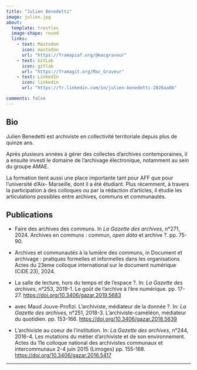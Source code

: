 ```yaml
---
title: "Julien Benedetti"
image: julien.jpg
about:
  template: trestles
  image-shape: round
  links:
    - text: Mastodon
      icon: mastodon
      url: "https://framapiaf.org/@macgraveur"
    - text: GitLab
      icon: gitlab
      url: "https://framagit.org/Mac_Graveur"
    - text: LinkedIn
      icon: linkedin
      url: "https://fr.linkedin.com/in/julien-benedetti-2826aa86"

comments: false
---
```


::: {.column-page}

## Bio

Julien Benedetti est archiviste en collectivité territoriale depuis plus de quinze ans.

Après plusieurs années à gérer des collectes d’archives contemporaines, il a ensuite
investi le domaine de l’archivage électronique, notamment au sein du groupe AMAE.

La formation tient aussi une place importante tant pour AFF que pour l’université d’Aix-
Marseille, dont il a été étudiant. Plus récemment, à travers la participation à des
colloques ou par la rédaction d’articles, il étudie les articulations possibles entre
archives, communs et communautés.

## Publications

* Faire des archives des communs. In _La Gazette des archives_, n°271, 2024. Archives en communs : commun, _open data_ et archive ?. pp. 75-90.

* Archives et communautés à la lumière des communs, in Document et archivage : pratiques formelles et informelles dans les organisations Actes du 23eme colloque international sur le document numérique (CiDE.23), 2024.

* La salle de lecture, hors du temps et de l’espace ?. In: _La Gazette des archives_, n°253, 2019-1. Le goût de l’archive à l’ère numérique. pp. 17-27. <https://doi.org/10.3406/gazar.2019.5683>

* avec Maud Jouve-Profizi. L’archiviste, médiateur de la donnée ?. In: _La Gazette des archives_, n°251, 2018-3. L'archiviste-caméléon, médiateur du quotidien. pp. 153-166. <https://doi.org/10.3406/gazar.2018.5639>

* L’archiviste au coeur de l’institution. In: _La Gazette des archives_, n°244, 2016-4. Les mutations du métier d'archiviste et de son environnement. Actes du 11e colloque national des archivistes communaux et intercommunaux 2-4 juin 2015 (Limoges) pp. 155-168. <https://doi.org/10.3406/gazar.2016.5417>


:::
---
